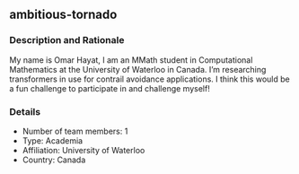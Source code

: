 ## ambitious-tornado

### Description and Rationale
My name is Omar Hayat, I am an MMath student in Computational Mathematics at the University of Waterloo in Canada. I'm researching transformers in use for contrail avoidance applications. I think this would be a fun challenge to participate in and challenge myself!

### Details

* Number of team members: 1
* Type: Academia
* Affiliation: University of Waterloo
* Country: Canada

